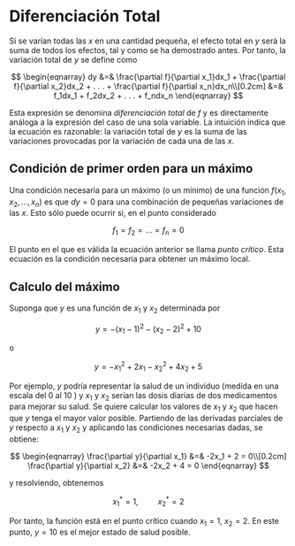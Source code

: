 # Diferenciación Total 

Si se varían todas las $x$ en una cantidad pequeña, el efecto total en $y$ será la suma de todos los efectos, tal y como se ha demostrado antes. Por tanto, la variación total de $y$ se define como

$$
\begin{eqnarray}
dy &=& \frac{\partial f}{\partial x_1}dx_1 + \frac{\partial f}{\partial x_2}dx_2 + . . . + \frac{\partial f}{\partial x_n}dx_n\\[0.2cm]
 &=& f_1dx_1 + f_2dx_2 + . . . + f_ndx_n
\end{eqnarray}
$$

Esta expresión se denomina *diferenciación total* de $f$ y es directamente análoga a la expresión del caso de una sola variable. La intuición indica que la ecuación es razonable: la variación total de $y$ es la suma de las variaciones provocadas por la variación de cada una de las $x$.

## Condición de primer orden para un máximo 

Una condición necesaria para un máximo (o un mínimo) de una función $f(x_1,x_2, . . . , x_n)$ es que $dy = 0$ para una combinación de pequeñas variaciones de las $x$. Esto sólo puede ocurrir si, en el punto considerado

$$
f_1 = f_2 = . . . = f_n = 0
$$

El punto en el que es válida la ecuación anterior se llama *punto crítico*. Esta ecuación es la condición necesaria para obtener un máximo local.

## Calculo del máximo 

Suponga que $y$ es una función de $x_1$ y $x_2$ determinada por

$$
y = -(x_1 - 1)^2 - (x_2 - 2)^2 + 10
$$

o

$$
y = -x_1^2 + 2x_1 - x_2^2 + 4x_2 + 5
$$

Por ejemplo, $y$ podría representar la salud de un individuo (medida en una escala del 0 al 10 ) y $x_1$ y $x_2$ serían las dosis diarias de dos medicamentos para mejorar su salud. Se quiere calcular los valores de $x_1$ y $x_2$ que hacen que $y$ tenga el mayor valor posible. Partiendo de las derivadas parciales de $y$ respecto a $x_1$ y $x_2$ y aplicando las condiciones necesarias dadas, se obtiene:

$$
\begin{eqnarray}
\frac{\partial y}{\partial x_1} &=& -2x_1 + 2 = 0\\[0.2cm]
\frac{\partial y}{\partial x_2} &=& -2x_2 + 4 = 0 
\end{eqnarray}
$$

y resolviendo, obtenemos

$$
x_1^* = 1,\hspace{1cm}x_2^* = 2
$$

Por tanto, la función está en el punto crítico cuando $x_1 = 1$, $x_2 = 2$. En este punto, $y = 10$ es el mejor estado de salud posible.
